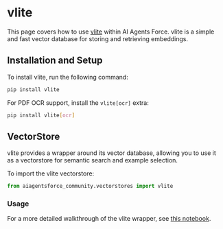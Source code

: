 # vlite

This page covers how to use [vlite](https://github.com/sdan/vlite) within AI Agents Force. vlite is a simple and fast vector database for storing and retrieving embeddings.

## Installation and Setup

To install vlite, run the following command:

```bash
pip install vlite
```

For PDF OCR support, install the `vlite[ocr]` extra:

```bash
pip install vlite[ocr]
```

## VectorStore

vlite provides a wrapper around its vector database, allowing you to use it as a vectorstore for semantic search and example selection.

To import the vlite vectorstore:

```python
from aiagentsforce_community.vectorstores import vlite
```

### Usage

For a more detailed walkthrough of the vlite wrapper, see [this notebook](/docs/integrations/vectorstores/vlite).